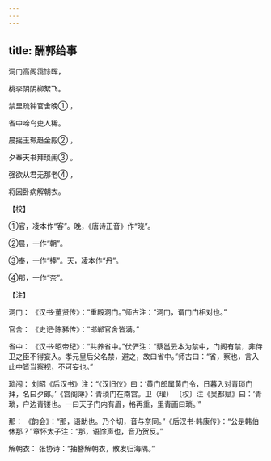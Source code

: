 ```yaml
---
---
---
```

title: 酬郭给事
---




洞门高阁霭馀晖，

桃李阴阴柳絮飞。

禁里疏钟官舍晚① ，

省中啼鸟吏人稀。

晨摇玉珮趋金殿② ，

夕奉天书拜琐闱③ 。

强欲从君无那老④ ，

将因卧病解朝衣。

【校】

①官，凌本作“客”。晚，《唐诗正音》作“晓”。

②晨，一作“朝”。

③奉，一作“捧”。天，凌本作“丹”。

④那，一作“奈”。

【注】

洞门： 《汉书·董贤传》：“重殿洞门。”师古注：“洞门，谓门门相对也。”

官舍： 《史记·陈豨传》：“邯郸官舍皆满。”

省中： 《汉书·昭帝纪》：“共养省中。”伏俨注：“蔡邕云本为禁中，门阁有禁，非侍卫之臣不得妄入。孝元皇后父名禁，避之，故曰省中。”师古曰：“省，察也，言入此中皆当察视，不可妄也。”

琐闱： 刘昭《后汉书》注：“《汉旧仪》曰：‘黄门郎属黄门令，日暮入对青琐门拜，名曰夕郎。’《宫阁簿》：青琐门在南宫。卫（瓘） 〔权〕注《吴都赋》曰：‘青琐，户边青镂也。一曰天子门内有眉，格再重，里青画曰琐。’”

那： 《韵会》：“那，语助也。乃个切，音与奈同。”《后汉书·韩康传》：“公是韩伯休那？”章怀太子注：“那，语馀声也，音乃贺反。”

解朝衣： 张协诗：“抽簪解朝衣，散发归海隅。”